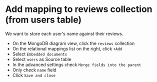 
# Add mapping to reviews collection (from users table)

We want to store each user's name against their reviews.

- On the MongoDB diagram view, click the `reviews` collection
- On the relational mappings list on the right, click `+Add`
- Select `Embedded documents`
- Select `users` as Source table
- In the advanced settings check `Merge fields into the parent`
- Only check `name` field
- Click `Save and close `


<Screenshot url="https://www.mongodb.com/products/tools/relational-migrator" src="img/200-image-001.png" alt="Screenshot of the connect modal" />

